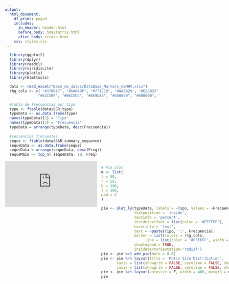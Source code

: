 ```yaml
---
output:
  html_document:
    df_print: paged
    includes:
      in_header: header.html
      before_body: hVastatrix.html
      after_body: citate.html
    css: styles.css
---
```

```r
  library(ggplot2)
  library(dplyr)
  library(readxl)
  library(viridisLite)
  library(plotly)
  library(htmltools)
```

```r
  data <- read_excel("Base_de_datos/DataBase_Markers_CENHV.xlsx")
  rhg_cols <- c( "#370617", "#6A040F", "#771C19", "#AA3929", "#E25033", "#F27314", "#F8A31B",
               "#E2C59F", "#B6C5CC", "#8E9CA3", "#556670", "#000000", "#03071E")
```

```r
  #Tabla de frecuencias por tipo
  type <- ftable(data$SSR_type)
  typeData <- as.data.frame(type)
  names(typeData)[1] = "Tipo"
  names(typeData)[2] = "Frecuencia"
  typeData = arrange(typeData, desc(Frecuencia))
  
  #secuencias frecuentes
  seque <- ftable(data$SSR_summary_sequence)
  sequeData <- as.data.frame(seque)
  sequeData = arrange(sequeData, desc(Freq))
  sequeMain <- top_n( sequeData, 10, Freq)
```

:::: {style="display: flex;"}

::: {}

<iframe src="https://cafedc.shinyapps.io/looking/" style="border:none;"></iframe>

:::

::: {}

```r
  # Pie plot
  m <- list(
  l = 50,
  r = 50,
  b = 100,
  t = 100,
  pad = 4
  )  

  pie <- plot_ly(typeData, labels = ~Tipo, values = ~Frecuencia,
                 textposition = 'inside',
                 textinfo = 'percent',
                 insidetextfont = list(color = '#FFFFFF'),
                 hoverinfo = 'text',
                 text = ~paste(Tipo, ':', Frecuencia),
                 marker = list(colors = rhg_cols,
                      line = list(color = '#FFFFFF', width = 1)),
                 showlegend = TRUE,
                 insidetextorientation='radial')
  pie <- pie %>% add_pie(hole = 0.6)
  pie <- pie %>% layout(title = 'Motiv Size Distribution',
         xaxis = list(showgrid = FALSE, zeroline = FALSE, showticklabels = FALSE),
         yaxis = list(showgrid = FALSE, zeroline = FALSE, showticklabels = FALSE))
  pie <- pie %>% layout(autosize = F, width = 400, margin = m)
  pie
```

:::

::: {}

```r
#Barplot
  n <- list(
  l = 50,
  r = 50,
  b = 100,
  t = 100,
  pad = 4
  )  

sequeMain$Var1 = with(sequeMain, reorder(Var1, -Freq, .fun='length'))

barras <- plot_ly(
    x = sequeMain$Var1,
    y = sequeMain$Freq,
    type = 'bar',
    marker = list(color = rhg_cols),
    hovertemplate = paste('Frequency %{x}: <br>%{y}')
  )
barras <- barras %>% layout(
    title = 'Most Frequent Repeats',
    xaxis = list(
      type = 'category',
      title = 'Sequences',
      tickangle = -45
    ),
    yaxis = list(
      title = 'Frequency',
      range = c(0,16)
    )
  )
barras <- barras %>% layout(autosize = F, width = 500, height = 400, margin = n)
barras
```

:::

::::